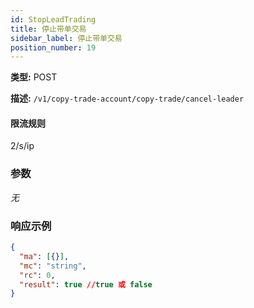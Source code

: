 ```yaml
---
id: StopLeadTrading
title: 停止带单交易
sidebar_label: 停止带单交易
position_number: 19
---
```


**类型:** POST

**描述:** `/v1/copy-trade-account/copy-trade/cancel-leader`

#### 限流规则

2/s/ip

### 参数

_无_

### 响应示例

```json title="响应"
{
  "ma": [{}],
  "mc": "string",
  "rc": 0,
  "result": true //true 或 false
}
```